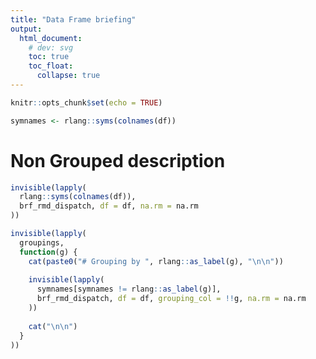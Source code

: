 ```yaml
---
title: "Data Frame briefing"
output: 
  html_document:
    # dev: svg
    toc: true
    toc_float:
      collapse: true
---
```


```r
knitr::opts_chunk$set(echo = TRUE)

symnames <- rlang::syms(colnames(df))
```
  

# Non Grouped description

```r
invisible(lapply(
  rlang::syms(colnames(df)),
  brf_rmd_dispatch, df = df, na.rm = na.rm
))
```


```r
invisible(lapply(
  groupings, 
  function(g) {
    cat(paste0("# Grouping by ", rlang::as_label(g), "\n\n"))
    
    invisible(lapply(
      symnames[symnames != rlang::as_label(g)], 
      brf_rmd_dispatch, df = df, grouping_col = !!g, na.rm = na.rm
    ))
    
    cat("\n\n")
  }
))
```

